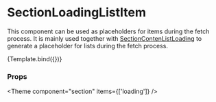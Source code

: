 
<Meta
  title="Components/Section/SectionLoadingListItem"
  component={SectionLoadingListItem}
/>

# SectionLoadingListItem

This component can be used as placeholders for items during the fetch process. It is mainly used together with [SectionContenListLoading](/docs/components-section-sectioncontentlistloading--docs) to generate a placeholder for lists during the fetch process.


<Canvas>
  <Story name="Default">{Template.bind({})}</Story>
</Canvas>

### Props

<ArgsTable story="Default" />



<Theme component="section" items={['loading']} />
